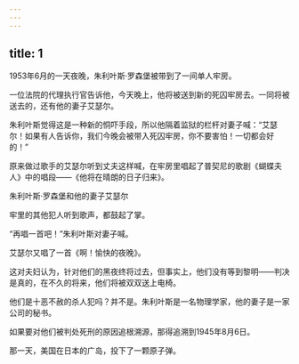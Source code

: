 ```yaml
---
---
---
```

title: 1
---



1953年6月的一天夜晚，朱利叶斯·罗森堡被带到了一间单人牢房。

一位法院的代理执行官告诉他，今天晚上，他将被送到新的死囚牢房去。一同将被送去的，还有他的妻子艾瑟尔。

朱利叶斯觉得这是一种新的恫吓手段，所以他隔着监狱的栏杆对妻子喊：“艾瑟尔！如果有人告诉你，我们今晚会被带入死囚牢房，你不要害怕！一切都会好的！”

原来做过歌手的艾瑟尔听到丈夫这样喊，在牢房里唱起了普契尼的歌剧《蝴蝶夫人》中的唱段——《他将在晴朗的日子归来》。

朱利叶斯·罗森堡和他的妻子艾瑟尔



牢里的其他犯人听到歌声，都鼓起了掌。

“再唱一首吧！”朱利叶斯对妻子喊。

艾瑟尔又唱了一首《啊！愉快的夜晚》。

这对夫妇认为，针对他们的黑夜终将过去，但事实上，他们没有等到黎明——判决是真的，在不久的将来，他们将被双双送上电椅。

他们是十恶不赦的杀人犯吗？并不是。朱利叶斯是一名物理学家，他的妻子是一家公司的秘书。

如果要对他们被判处死刑的原因追根溯源，那得追溯到1945年8月6日。

那一天，美国在日本的广岛，投下了一颗原子弹。